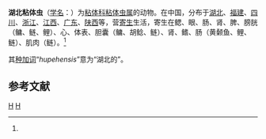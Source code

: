 {{Speciesbox
| genus = Myxosoma
| species = hupehensis
| authority = (Chen et Ma, 1998)<ref name='id9354'>{{cite web| url =http://www.bioinfo.cn/db05/BjdwSpecies.php?action=view&id=9354| title =湖北粘体虫| work =《中国动物物种编目数据库》| publisher =中国科学院微生物研究所| author =中国科学院动物研究所| accessdate =2009-04-16| deadurl =yes| archiveurl =https://web.archive.org/web/20160305102524/http://www.bioinfo.cn/db05/BjdwSpecies.php?action=view&id=9354| archivedate =2016-03-05}}</ref>
}}

'''湖北粘体虫'''（[[学名|学名]]：{{lang|la|''Myxosoma hupehensis''}}）为[[粘体科|粘体科]][[粘体虫属|粘体虫属]]的动物。在中国，分布于[[湖北|湖北]]、[[福建|福建]]、[[四川|四川]]、[[浙江|浙江]]、[[江西|江西]]、[[广东|广东]]、[[陕西|陕西]]等，营[[寄生|寄生]]生活，寄生在鳃、眼、肠、肾、脾、膀胱（鳙、鲢、鲤）、心、体表、胆囊（鳙、胡鲶、鲢）、肾、鳍、肠（黄颡鱼、鲤、鲢）、肌肉（鲢）。<ref name='id9354'/>

其[[种加词|种加词]]“''hupehensis''”意为“湖北的”。

== 参考文献 ==
{{reflist}}

{{Taxonbar}}

[[Category:粘体虫属|H]]
[[Category:1998年描述的动物|H]]


{{Cnidarian-stub}}